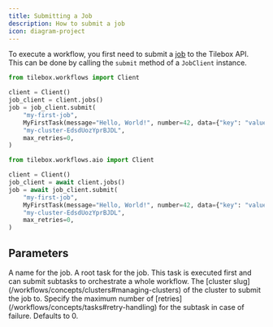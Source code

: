 ```yaml
---
title: Submitting a Job
description: How to submit a job
icon: diagram-project
---
```


To execute a workflow, you first need to submit a [job](/workflow/jobs) to the Tilebox API.
This can be done by calling the `submit` method of a `JobClient` instance.

<RequestExample>

```python Python (Sync)
from tilebox.workflows import Client

client = Client()
job_client = client.jobs()
job = job_client.submit(
    "my-first-job",
    MyFirstTask(message="Hello, World!", number=42, data={"key": "value"}),
    "my-cluster-EdsdUozYprBJDL",
    max_retries=0,
)
```

```python Python (Async)
from tilebox.workflows.aio import Client

client = Client()
job_client = await client.jobs()
job = await job_client.submit(
    "my-first-job",
    MyFirstTask(message="Hello, World!", number=42, data={"key": "value"}),
    "my-cluster-EdsdUozYprBJDL",
    max_retries=0,
)
```

</RequestExample>

## Parameters

<ParamField path="job_name" type="str">
  A name for the job.
</ParamField>

<ParamField path="task" type="Task">
  A root task for the job. This task is executed first and can submit subtasks to orchestrate a whole workflow.
</ParamField>

<ParamField path="cluster" type="str">
  The [cluster slug](/workflows/concepts/clusters#managing-clusters) of the cluster to submit the job to.
</ParamField>

<ParamField path="max_retries" type="int">
  Specify the maximum number of [retries](/workflows/concepts/tasks#retry-handling) for the subtask in case of failure. Defaults
  to 0.
</ParamField>
